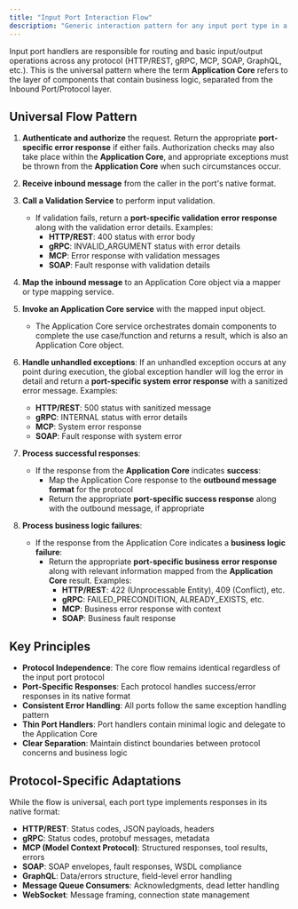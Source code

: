 ---
title: "Input Port Interaction Flow"
description: "Generic interaction pattern for any input port type in a ports & adapters architecture."
---


Input port handlers are responsible for routing and basic input/output operations across any protocol (HTTP/REST, gRPC, MCP, SOAP, GraphQL, etc.). This is the universal pattern where the term **Application Core** refers to the layer of components that contain business logic, separated from the Inbound Port/Protocol layer.

## Universal Flow Pattern

1. **Authenticate and authorize** the request. Return the appropriate **port-specific error response** if either fails. Authorization checks may also take place within the **Application Core**, and appropriate exceptions must be thrown from the **Application Core** when such circumstances occur.

2. **Receive inbound message** from the caller in the port's native format.

3. **Call a Validation Service** to perform input validation.
   - If validation fails, return a **port-specific validation error response** along with the validation error details. Examples:
     - **HTTP/REST**: 400 status with error body
     - **gRPC**: INVALID_ARGUMENT status with error details
     - **MCP**: Error response with validation messages
     - **SOAP**: Fault response with validation details

4. **Map the inbound message** to an Application Core object via a mapper or type mapping service.

5. **Invoke an Application Core service** with the mapped input object.
   - The Application Core service orchestrates domain components to complete the use case/function and returns a result, which is also an Application Core object.

6. **Handle unhandled exceptions**: If an unhandled exception occurs at any point during execution, the global exception handler will log the error in detail and return a **port-specific system error response** with a sanitized error message. Examples:
   - **HTTP/REST**: 500 status with sanitized message
   - **gRPC**: INTERNAL status with error details
   - **MCP**: System error response
   - **SOAP**: Fault response with system error

7. **Process successful responses**:
   - If the response from the **Application Core** indicates **success**:
     - Map the Application Core response to the **outbound message format** for the protocol
     - Return the appropriate **port-specific success response** along with the outbound message, if appropriate

8. **Process business logic failures**:
   - If the response from the Application Core indicates a **business logic failure**:
     - Return the appropriate **port-specific business error response** along with relevant information mapped from the **Application Core** result. Examples:
       - **HTTP/REST**: 422 (Unprocessable Entity), 409 (Conflict), etc.
       - **gRPC**: FAILED_PRECONDITION, ALREADY_EXISTS, etc.
       - **MCP**: Business error response with context
       - **SOAP**: Business fault response

## Key Principles

- **Protocol Independence**: The core flow remains identical regardless of the input port protocol
- **Port-Specific Responses**: Each protocol handles success/error responses in its native format
- **Consistent Error Handling**: All ports follow the same exception handling pattern
- **Thin Port Handlers**: Port handlers contain minimal logic and delegate to the Application Core
- **Clear Separation**: Maintain distinct boundaries between protocol concerns and business logic

## Protocol-Specific Adaptations

While the flow is universal, each port type implements responses in its native format:

- **HTTP/REST**: Status codes, JSON payloads, headers
- **gRPC**: Status codes, protobuf messages, metadata
- **MCP (Model Context Protocol)**: Structured responses, tool results, errors
- **SOAP**: SOAP envelopes, fault responses, WSDL compliance
- **GraphQL**: Data/errors structure, field-level error handling
- **Message Queue Consumers**: Acknowledgments, dead letter handling
- **WebSocket**: Message framing, connection state management
